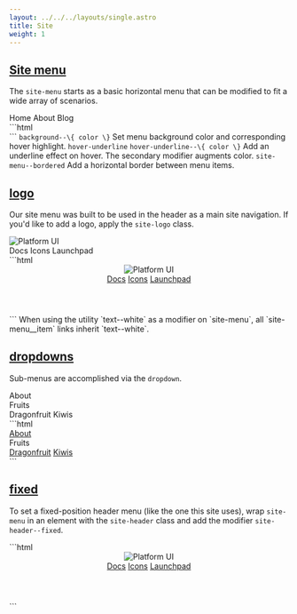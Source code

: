 ```yaml
---
layout: ../../../layouts/single.astro
title: Site
weight: 1
---
```


## [Site menu](#site-menu)

The `site-menu` starts as a basic horizontal menu that can be modified to fit a wide array of scenarios. 

<Codedemo>
<nav class="site-menu">
  <a class="site-menu__item">Home</a>
  <a class="site-menu__item">About</a>
  <a class="site-menu__item">Blog</a>
</nav>
</Codedemo>

<Codemarkup>
```html
<nav class="site-menu">
  <a href="" class="site-menu__item"></a>
  <a href="" class="site-menu__item"></a>
  <a href="" class="site-menu__item"></a>
</nav>
```
</Codemarkup> 

<Modifiers secondary="true" >
<tr>
  <td data-label="Modifier"><code>background--\{ color \}</code></td>
  <td data-label="Secondary"><i class="pi-ban" aria-hidden="true"></i></td>
  <td data-label="Behavior">Set menu background color and corresponding hover highlight.</td>
</tr>
<tr>
  <td data-label="Modifier"><code>hover-underline</code></td>
  <td data-label="Secondary"><code>hover-underline--\{ color \}</code></td>
  <td data-label="Behavior">Add an underline effect on hover. The secondary modifier augments color.</td>
</tr>
<tr>
  <td data-label="Modifier"><code>site-menu--bordered</code></td>
  <td data-label="Secondary"><i class="pi-ban" aria-hidden="true"></i></td>
  <td data-label="Behavior">Add a horizontal border between menu items.</td>
</tr>
</Modifiers>

## [logo](#logo)

Our site menu was built to be used in the header as a main site navigation. If you'd like to add a logo, apply the `site-logo` class.

<Codedemo>
<div class="site-header background--purple flex flex--align-center">
  <a class="site-logo p-2">
    <img src="/images/platform-ui.svg" alt="Platform UI"/>
  </a>
  <nav class="site-menu hover-underline hover-underline--white h-100 flex flex--grow flex--align-center text--white px-2">
    <a class="p-2 site-menu__item">Docs</a>
    <a class="p-2 site-menu__item">Icons</a>
    <a class="p-2 site-menu__item">Launchpad</a>
  </nav>
</div>
</Codedemo>

<Codemarkup>
```html
<header class="site-header background--purple flex flex--align-center">
  <a class="site-logo p-2">
    <img src="/images/platform-ui.svg" alt="Platform UI"/>
  </a>
  <nav class="site-menu hover-underline hover-underline--white h-100 flex flex--grow flex--align-center text--white px-2">
    <a href="" class="p-2 site-menu__item">Docs</a>
    <a href="" class="p-2 site-menu__item">Icons</a>
    <a href="" class="p-2 site-menu__item">Launchpad</a>
  </nav>
</header>
```
</Codemarkup>
 
<Callout header="link color">
When using the utility `text--white` as a modifier on `site-menu`, all `site-menu__item` links inherit `text--white`.   
</Callout>


## [dropdowns](#dropdowns)

<div class="mb-4">
<Requiresjs/>
</div>

Sub-menus are accomplished via the `dropdown`.

<Modifiers>
<Modifiersrow
  modifier="dropdown--centered" 
  behavior="Centers content of the dropdown sub-menu." 
/>
<Modifiersrow 
  modifier="dropdown--right" 
  behavior="Justifies both the surrounding dropdown container and content to the right." 
/>
</Modifiers>

<Codedemo>
<nav class="site-menu background--lightblue">
  <a class="p-3 site-menu__item">About</a>
  <div class="dropdown">
      <div class="p-3 site-menu__item dropdown__trigger">Fruits<i class="ml-1 pi-angle-down"></i></div>
      <div class="dropdown__content">
        <a class="dropdown__content-item">Dragonfruit</a>
        <a class="dropdown__content-item">Kiwis</a>
      </div>
    </div>
</nav>
</Codedemo>

<Codemarkup>
```html
<nav class="site-menu background--lightblue">
  <a href="" class="p-3 site-menu__item">About</a>
  <div class="dropdown">
      <div class="p-3 site-menu__item dropdown__trigger">Fruits<i class="ml-1 pi-angle-down"></i></div>
      <div class="dropdown__content">
        <a href="" class="dropdown__content-item">Dragonfruit</a>
        <a href="" class="dropdown__content-item">Kiwis</a>
      </div>
    </div>
</nav>
```
</Codemarkup>

## [fixed](#fixed)

To set a fixed-position header menu (like the one this site uses), wrap `site-menu` in an element with the `site-header` class and add the modifier `site-header--fixed`. 

<Codemarkup>
```html
<header class="site-header site-header--fixed">
  <a class="site-logo">
    <img src="..." alt="Platform UI"/>
  </a>
  <nav class="site-menu">
    <a href="" class="site-menu__item">Docs</a>
    <a href="" class="site-menu__item">Icons</a>
    <a href="" class="site-menu__item">Launchpad</a>
  </nav>
</header>
```
</Codemarkup>